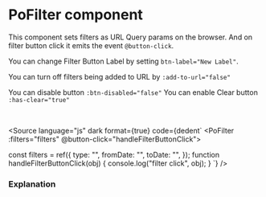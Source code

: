 # PoFilter component




This component sets filters as URL Query params on the browser. And on filter button click it emits the event `@button-click`.

You can change Filter Button Label by setting `btn-label="New Label"`.

You can turn off filters being added to URL by `:add-to-url="false"`

You can disable button `:btn-disabled="false"`
You can enable Clear button `:has-clear="true"`

<br />
<Story of={PoFilterStories.Filter} />

<Source
	language="js"
	dark
	format={true}
	code={dedent`
<PoFilter :filters="filters" @button-click="handleFilterButtonClick">
  <div>
    <PoSelectField
      label="Type"
      v-model="filters.type"
      :list="[
        {
          id: 1,
          name: 'Approved',
        },
        {
          id: 2,
          name: 'Cancelled',
        },
        {
          id: 3,
          name: 'Draft',
        },
        {
          id: 4,
          name: 'Adjustment',
        },
      ]"
    />
  </div>
  <div>
    <PoInputField
      v-model="filters.fromDate"
      label="Date from"
      type="date"
    />
  </div>
  <div>
    <PoInputField
      v-model="filters.toDate"
      label="Date to"
      type="date"
    />
  </div>
</PoFilter>
const filters = ref({
    type: "",
    fromDate: "",
    toDate: "",
});
function handleFilterButtonClick(obj) {
	console.log("filter click", obj);
}
`}
/>

### Explanation

<ArgTypes of={PoFilterStories} />
